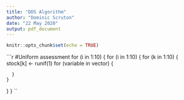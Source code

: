 ---
title: "DDS Algorithm"
author: "Dominic Scruton"
date: "22 May 2020"
output: pdf_document
---

```{r setup, include=FALSE}
knitr::opts_chunk$set(echo = TRUE)
```


```{r}
#Uniform assessment
for (i in 1:10) {
  for (i in 1:10) {
    for (k in 1:10) {
      stock[k] <- runif(1)
      for (variable in vector) {
        
      }
    }
  }
}
``
